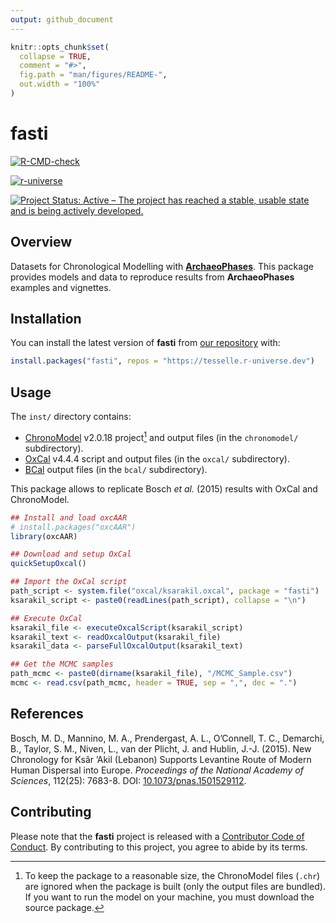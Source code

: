 ```yaml
---
output: github_document
---
```


<!-- README.md is generated from README.Rmd. Please edit that file -->

```r
knitr::opts_chunk$set(
  collapse = TRUE,
  comment = "#>",
  fig.path = "man/figures/README-",
  out.width = "100%"
)
```

# fasti

<!-- badges: start -->
[![R-CMD-check](https://github.com/tesselle/fasti/workflows/R-CMD-check/badge.svg)](https://github.com/tesselle/fasti/actions)

[![r-universe](https://tesselle.r-universe.dev/badges/fasti)](https://tesselle.r-universe.dev)

[![Project Status: Active – The project has reached a stable, usable state and is being actively developed.](https://www.repostatus.org/badges/latest/active.svg)](https://www.repostatus.org/#active)
<!-- badges: end -->

## Overview

Datasets for Chronological Modelling with [**ArchaeoPhases**](https://github.com/ArchaeoStat/ArchaeoPhases). This package provides models and data to reproduce results from **ArchaeoPhases** examples and vignettes.

## Installation

You can install the latest version of **fasti** from [our repository](https://tesselle.r-universe.dev) with:

```r
install.packages("fasti", repos = "https://tesselle.r-universe.dev")
```

## Usage

The `inst/` directory contains:

* [ChronoModel](http://www.chronomodel.fr) v2.0.18 project^[To keep the package to a reasonable size, the ChronoModel files (`.chr`) are ignored when the package is built (only the output files are bundled). If you want to run the model on your machine, you must download the source package.] and output files (in the `chronomodel/` subdirectory).
* [OxCal](https://c14.arch.ox.ac.uk/oxcal.html) v4.4.4 script and output files (in the `oxcal/` subdirectory).
* [BCal](https://bcal.shef.ac.uk) output files (in the `bcal/` subdirectory).

This package allows to replicate Bosch *et al.* (2015) results with OxCal and ChronoModel.

```r
## Install and load oxcAAR
# install.packages("oxcAAR")
library(oxcAAR)

## Download and setup OxCal
quickSetupOxcal()

## Import the OxCal script
path_script <- system.file("oxcal/ksarakil.oxcal", package = "fasti")
ksarakil_script <- paste0(readLines(path_script), collapse = "\n")

## Execute OxCal
ksarakil_file <- executeOxcalScript(ksarakil_script)
ksarakil_text <- readOxcalOutput(ksarakil_file)
ksarakil_data <- parseFullOxcalOutput(ksarakil_text)

## Get the MCMC samples
path_mcmc <- paste0(dirname(ksarakil_file), "/MCMC_Sample.csv")
mcmc <- read.csv(path_mcmc, header = TRUE, sep = ",", dec = ".")
```

## References

Bosch, M. D., Mannino, M. A., Prendergast, A. L., O'Connell, T. C., Demarchi, B., Taylor, S. M., Niven, L., van der Plicht, J. and Hublin, J.-J. (2015). New Chronology for Ksâr 'Akil (Lebanon) Supports Levantine Route of Modern Human Dispersal into Europe. *Proceedings of the National Academy of Sciences*, 112(25): 7683-8. DOI: [10.1073/pnas.1501529112](https://doi.org/10.1073/pnas.1501529112).

## Contributing

Please note that the **fasti** project is released with a [Contributor Code of Conduct](https://www.tesselle.org/conduct.html). By contributing to this project, you agree to abide by its terms.
